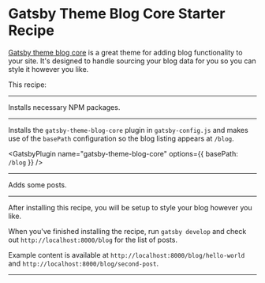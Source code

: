 # Gatsby Theme Blog Core Starter Recipe

[Gatsby theme blog core](https://www.gatsbyjs.com/plugins/gatsby-theme-blog-core/) is a great theme for adding blog functionality to your site. It's designed to handle sourcing your blog data for you so you can style it however you like.

This recipe:

---

Installs necessary NPM packages.

<NPMPackage name="gatsby-theme-blog-core" />

---

Installs the `gatsby-theme-blog-core` plugin in `gatsby-config.js` and makes use of the `basePath` configuration so the blog listing appears at `/blog`.

<GatsbyPlugin name="gatsby-theme-blog-core" options={{ basePath: `/blog` }} />

---

Adds some posts.

<File
  path="content/posts/hello-world.md"
  content="https://gist.githubusercontent.com/laurieontech/c4729983c08e759cd10bf6a708ee2c0f/raw/ed8e1e5f6542928ac74f5ac3855db246e6980754/hello-world-post.md"
/>
<File
  path="content/posts/second-post.md"
  content="https://gist.githubusercontent.com/laurieontech/6957cd524dbbf0503682fad759001893/raw/eba38eb3048c190388f5348944d5114930fe4591/second-post.md"
/>

---

After installing this recipe, you will be setup to style your blog however you like.

When you've finished installing the recipe, run `gatsby develop` and check out `http://localhost:8000/blog` for the list of posts.

Example content is available at `http://localhost:8000/blog/hello-world` and `http://localhost:8000/blog/second-post`.

---
